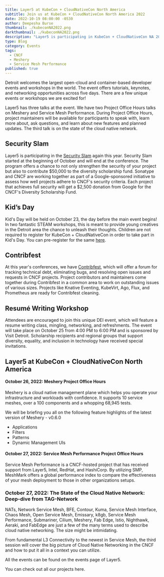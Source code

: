 ```yaml
---
title: Layer5 at KubeCon + CloudNativeCon North America
subtitle: Join us at KubeCon + CloudNativeCon North America 2022
date: 2022-10-19 08:00:00 -0530
author: Deepesha Burse
thumbnail: ./kubeconNA2022.png
darkthumbnail: ./kubeconNA2022.png
description: "Layer5 is participating in KubeCon + CloudNativeCon NA 2022"
type: Blog
category: Events
tags:
  - CNCF
  - Meshery
  - Service Mesh Performance
published: true
---
```



<BlogWrapper>
<p>
  Detroit welcomes the largest open-cloud and container-based developer events and workshops in the world. The event offers tutorials, keynotes, and networking 
  opportunities across five days. There are a few unique events or workshops we are excited for! 
</p>
<p>
  Layer5 has three talks at the event. We have two Project Office Hours talks on Meshery and Service Mesh Performance. During Project Office Hours, project 
  maintainers will be available for participants to speak with, learn more about, ask questions, and learn about new features and planned updates. The third talk is 
  on the state of the cloud native network. 
</p>


<h2>Security Slam</h2>
<p>
  Layer5 is participating in the <a href = "https://events.linuxfoundation.org/kubecon-cloudnativecon-north-america/attend/experiences/#security-slam">Security Slam</a> again this year. Security Slam started at the beginning of October and will end at the conference. The program 
offers a chance to not only strengthen the security of your project but also to contribute $50,000 to the diversity scholarship fund. Sonatype and CNCF are working 
together as part of a Google-sponsored initiative to assess how well projects adhere to CNCF's security criteria. Each project that achieves full security will get 
a $2,500 donation from Google for the CNCF's Diversity Scholarship Fund.
</p>

<h2>Kid’s Day</h2>
<p>
Kid's Day will be held on October 23, the day before the main event begins! In two fantastic STEAM workshops, this is meant to provide young creatives in the Detroit 
area the chance to unleash their thoughts. Children are not required to register for KubeCon + CloudNativeCon in order to take part in Kid's Day. You can 
  pre-register for the same <a href = "https://docs.google.com/forms/d/e/1FAIpQLSfVosJ43gSGC_d2Uenxe4vjdihHENwfSL5-acLZljxKgvyKyg/viewform">here</a>.
</p>

<h2>Contribfest</h2>
<p>
At this year's conferences, we have <a href = "https://kccncna2022.sched.com/overview/type/ContribFest?iframe=no">Contribfest</a>, which will offer a forum for tracking technical debt, eliminating bugs, and resolving open issues and requests 
in CNCF projects. Project contributors and maintainers come together during Contribfest in a common area to work on outstanding issues of various sizes. Projects 
like Knative Eventing, KubeVirt, Ago, Flux, and Prometheus are ready for Contribfest cleaning. 
</p>

<h2>Resumé Writing Workshop</h2>
<p>
Attendees are encouraged to join this unique DEI event, which will feature a resume writing class, mingling, networking, and refreshments. The event will take place 
on October 25 from 4:00 PM to 6:00 PM and is sponsored by Visit Detroit. Scholarship recipients and regional groups that support diversity, equality, and inclusion 
in technology have received special invitations.
</p>

<h2>Layer5 at KubeCon + CloudNativeCon North America</h2>
  
<h4>October 26, 2022: Meshery Project Office Hours</h4>
<p>
<link href = "https://layer5.io/cloud-native-management/meshery">Meshery</link> is a cloud native management plane which helps you operate your infrastructure and workloads with confidence. It supports 10 service meshes, over a 100 
components and a whopping 68,945 tests. 
</p>
  
<p> We will be briefing you all on the following feature highlights of the latest version of Meshery - v0.6.0
 <ul>
   <li> Applications </li>
   <li> Filters </li>
   <li> Patterns </li>
   <li> Dynamic Management UIs </li>
  </ul>
  </p>

<h4>October 27, 2022: Service Mesh Performance Project Office Hours</h4>
<p>
  <link href = "https://layer5.io/projects/service-mesh-performance">Service Mesh Performance</link> is a CNCF-hosted project that has received support from Layer5, Intel, RedHat, and HashiCorp. By utilizing SMP, MeshMark offers a global 
performance index to compare the effectiveness of your mesh deployment to those in other organizations setups.
</p>

<h3>October 27, 2022: The State of the Cloud Native Network: Deep-dive from TAG-Network</h3>
<p>
NATs, Network Service Mesh, BFE, Contour, Kuma, Service Mesh Interface, Chaos Mesh, Open Service Mesh, Emissary, k8gb, Service Mesh Performance, Submariner, Cilium, 
Meshery, Fab Edge, Istio, Nighthawk, Aeraki, and FabEdge are just a few of the many terms used to describe cloud native networking. The size might be intimidating.
</p>
<p>
From fundamental L3 Connectivity to the newest in Service Mesh, the third session will cover the big picture of Cloud Native Networking in the CNCF and how to put 
it all in a context you can utilize.
</p>

<p>All the events can be found on the <link href = "https://layer5.io/community/events/">events page</link> of Layer5. </p>
<p>You can check out all our projects <link href = "https://layer5.io/projects">here</link>. </p>

</BlogWrapper>
